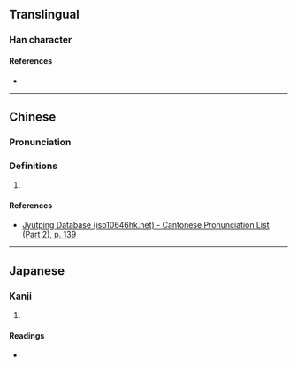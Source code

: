 {{character info}}
==Translingual==

===Han character===
{{Han char|rn=85|rad=水|as=06|sn=9|four=57232|canj=QHE,XQHE|ids=⿱㓞水}}

====References====
* {{Han ref|kx=0622.040|dkj=17409|hdz=31601.020|uh=6D2F|ud=27951|bh=D25E|bd=53854}}

----

==Chinese==
{{zh-forms}}

===Pronunciation===
{{zh-pron
|m=qiè, jié
|c=kit3
|mc=y
|oc=y
|cat=
}}

===Definitions===
{{zh-hanzi}}

# {{rfdef|zh}}

====References====
* [http://www.iso10646hk.net/jp/document/download.jsp Jyutping Database (iso10646hk.net) - Cantonese Pronunciation List (Part 2), p. 139]

----

==Japanese==

===Kanji===
{{ja-kanji|grade=|rs=水06}}

# {{rfdef|ja|sort=水06}}

====Readings====
* {{ja-readings|on=けつ|kun=いさぎよおい}}